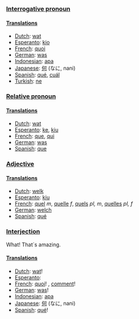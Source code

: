 ===[[Interrogative pronoun]]===


====[[Translation]]s====

*[[Dutch]]: [[wat]]
*[[Esperanto]]: [[kio]]
*[[French]]: [[quoi]]
*[[German]]: [[was]]
*[[Indonesian]]: [[apa]]
*[[Japanese]]: [[何]] (なに, nani)
*[[Spanish]]: [[qué]], [[cuál]]
*[[Turkish]]: [[ne]]

===[[Relative pronoun]]===


====[[Translation]]s====

*[[Dutch]]: [[wat]]
*[[Esperanto]]: [[ke]], [[kiu]]
*[[French]]: [[que]], [[qui]]
*[[German]]: [[was]]
*[[Spanish]]: [[que]]

===[[Adjective]]===


====[[Translation]]s====

*[[Dutch]]: [[welk]]
*[[Esperanto]]: [[kiu]]
*[[French]]: [[quel]] ''m'', [[quelle]] ''f'', [[quels]] ''pl, m'', [[quelles]] ''pl, f''
*[[German]]: [[welch]]
*[[Spanish]]: [[qué]]

===[[Interjection]]===

What! That´s amazing.

====[[Translation]]s====

*[[Dutch]]: [[wat]]!
*[[Esperanto]]: [[]]
*[[French]]: [[quoi]]! , [[comment]]!
*[[German]]: [[was]]!
*[[Indonesian]]: [[apa]]
*[[Japanese]]: [[何]] (なに, nani)
*[[Spanish]]: [[qué]]!